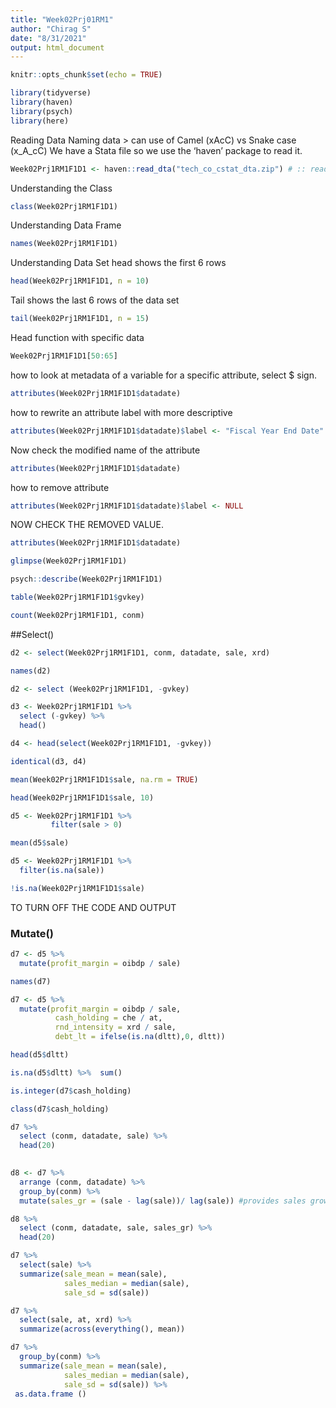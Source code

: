 ```yaml
---
title: "Week02Prj01RM1"
author: "Chirag S"
date: "8/31/2021"
output: html_document
---
```


```r
knitr::opts_chunk$set(echo = TRUE)

library(tidyverse)
library(haven)
library(psych)
library(here)


```

Reading Data
Naming data > can use of Camel (xAcC) vs Snake case (x_A_cC)
We have a Stata file so we use the 'haven' package to read it.

```r

Week02Prj1RM1F1D1 <- haven::read_dta("tech_co_cstat_dta.zip") # :: reads a stata file comes from haven package

```

Understanding the Class

```r
class(Week02Prj1RM1F1D1)

```
Understanding Data Frame

```r

names(Week02Prj1RM1F1D1)

```
Understanding Data Set
head shows the first 6 rows

```r
head(Week02Prj1RM1F1D1, n = 10)

```

Tail shows the last 6 rows of the data set

```r
tail(Week02Prj1RM1F1D1, n = 15)
```


Head function with specific data

```r
Week02Prj1RM1F1D1[50:65]
```


how to look at metadata of a variable
for a specific attribute, select $ sign. 

```r
attributes(Week02Prj1RM1F1D1$datadate)

```

how to rewrite an attribute label with more descriptive

```r
attributes(Week02Prj1RM1F1D1$datadate)$label <- "Fiscal Year End Date"

```

Now check the modified name of the attribute

```r
attributes(Week02Prj1RM1F1D1$datadate)
```

how to remove attribute

```r
attributes(Week02Prj1RM1F1D1$datadate)$label <- NULL
```

NOW CHECK THE REMOVED VALUE. 

```r
attributes(Week02Prj1RM1F1D1$datadate)
```
```r
glimpse(Week02Prj1RM1F1D1)

```


```r

psych::describe(Week02Prj1RM1F1D1)

```

```r

table(Week02Prj1RM1F1D1$gvkey)

```

```r
count(Week02Prj1RM1F1D1, conm)
```
##Select()

```r

d2 <- select(Week02Prj1RM1F1D1, conm, datadate, sale, xrd)

```

```r

names(d2)

```

```r
d2 <- select (Week02Prj1RM1F1D1, -gvkey)
```

```r

d3 <- Week02Prj1RM1F1D1 %>% 
  select (-gvkey) %>% 
  head()

```


```r

d4 <- head(select(Week02Prj1RM1F1D1, -gvkey))

```

```r

identical(d3, d4)
```

```r
mean(Week02Prj1RM1F1D1$sale, na.rm = TRUE)


```
```r

head(Week02Prj1RM1F1D1$sale, 10)

```
```r

d5 <- Week02Prj1RM1F1D1 %>% 
         filter(sale > 0)
```



```r

mean(d5$sale)

```


```r

d5 <- Week02Prj1RM1F1D1 %>% 
  filter(is.na(sale))
```


```r

!is.na(Week02Prj1RM1F1D1$sale)

```
TO TURN OFF THE CODE AND OUTPUT 


### Mutate()

```r

d7 <- d5 %>% 
  mutate(profit_margin = oibdp / sale)
```


```r

names(d7)
```

```r

d7 <- d5 %>% 
  mutate(profit_margin = oibdp / sale, 
          cash_holding = che / at,
          rnd_intensity = xrd / sale,
          debt_lt = ifelse(is.na(dltt),0, dltt))

```



```r
head(d5$dltt) 

```


```r

is.na(d5$dltt) %>%  sum()

```



```r
is.integer(d7$cash_holding)

class(d7$cash_holding)

```
```r


d7 %>% 
  select (conm, datadate, sale) %>% 
  head(20)
  
```

```r

d8 <- d7 %>% 
  arrange (conm, datadate) %>% 
  group_by(conm) %>% 
  mutate(sales_gr = (sale - lag(sale))/ lag(sale)) #provides sales growth

```


```r

d8 %>% 
  select (conm, datadate, sale, sales_gr) %>% 
  head(20)
```

```r


d7 %>% 
  select(sale) %>% 
  summarize(sale_mean = mean(sale),
            sales_median = median(sale),
            sale_sd = sd(sale))
```
```r

d7 %>% 
  select(sale, at, xrd) %>% 
  summarize(across(everything(), mean))

```

```r

d7 %>% 
  group_by(conm) %>% 
  summarize(sale_mean = mean(sale),
            sales_median = median(sale),
            sale_sd = sd(sale)) %>% 
 as.data.frame ()
```


